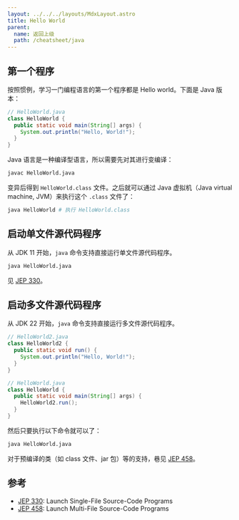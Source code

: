 ```yaml
---
layout: ../../../layouts/MdxLayout.astro
title: Hello World
parent:
  name: 返回上级
  path: /cheatsheet/java
---
```


## 第一个程序

按照惯例，学习一门编程语言的第一个程序都是 Hello world。下面是 Java 版本：

```java
// HelloWorld.java
class HelloWorld {
  public static void main(String[] args) {
    System.out.println("Hello, World!");
  }
}
```

Java 语言是一种编译型语言，所以需要先对其进行变编译：

```sh
javac HelloWorld.java
```

变异后得到 `HelloWorld.class` 文件。之后就可以通过 Java 虚拟机（Java virtual machine, JVM）来执行这个 `.class` 文件了：

```sh
java HelloWorld # 执行 HelloWorld.class
```

## 启动单文件源代码程序

从 JDK 11 开始，`java` 命令支持直接运行单文件源代码程序。

```bash
java HelloWorld.java
```

见 [JEP 330](https://openjdk.org/jeps/330)。

## 启动多文件源代码程序

从 JDK 22 开始，`java` 命令支持直接运行多文件源代码程序。

```java
// HelloWorld2.java
class HelloWorld2 {
  public static void run() {
    System.out.println("Hello, World!");
  }
}

// HelloWorld.java
class HelloWorld {
  public static void main(String[] args) {
    HelloWorld2.run();
  }
}
```

然后只要执行以下命令就可以了：

```bash
java HelloWorld.java
```

对于预编译的类（如 class 文件、jar 包）等的支持，巷见 [JEP 458](https://openjdk.org/jeps/458)。

## 参考

- [JEP 330](https://openjdk.org/jeps/330): Launch Single-File Source-Code Programs
- [JEP 458](https://openjdk.org/jeps/458): Launch Multi-File Source-Code Programs